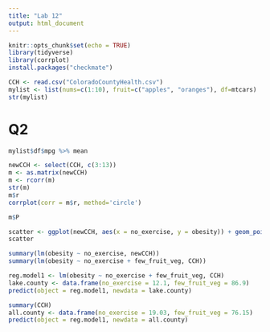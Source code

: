 ---
title: "Lab 12"
output: html_document
---

```{r setup, include=FALSE}
knitr::opts_chunk$set(echo = TRUE)
library(tidyverse)
library(corrplot)
install.packages("checkmate")
```

```{r}
CCH <- read.csv("ColoradoCountyHealth.csv")
mylist <- list(nums=c(1:10), fruit=c("apples", "oranges"), df=mtcars)
str(mylist)
```
# Q2
```{r}
mylist$df$mpg %>% mean
```

```{r}
newCCH <- select(CCH, c(3:13))
m <- as.matrix(newCCH)
m <- rcorr(m) 
str(m)
m$r
corrplot(corr = m$r, method='circle')
```

```{r}
m$P

scatter <- ggplot(newCCH, aes(x = no_exercise, y = obesity)) + geom_point() + stat_smooth(method="lm", se = FALSE)
scatter
```

```{r}
summary(lm(obesity ~ no_exercise, newCCH))
summary(lm(obesity ~ no_exercise + few_fruit_veg, CCH))
```

```{r}
reg.model1 <- lm(obesity ~ no_exercise + few_fruit_veg, CCH)
lake.county <- data.frame(no_exercise = 12.1, few_fruit_veg = 86.9)
predict(object = reg.model1, newdata = lake.county)
```
```{r}
summary(CCH)
all.county <- data.frame(no_exercise = 19.03, few_fruit_veg = 76.15)
predict(object = reg.model1, newdata = all.county)
```

